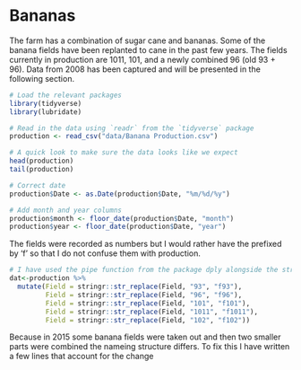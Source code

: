 # Bananas

The farm has a combination of sugar cane and bananas. Some of the banana fields have been replanted to cane in the past few years. The fields currently in production are 1011, 101, and a newly combined 96 (old 93 + 96). Data from 2008 has been captured and will be presented in the following section.

```r
# Load the relevant packages
library(tidyverse)
library(lubridate)

# Read in the data using `readr` from the `tidyverse` package
production <- read_csv("data/Banana Production.csv")

# A quick look to make sure the data looks like we expect
head(production)
tail(production)

# Correct date
production$Date <- as.Date(production$Date, "%m/%d/%y")

# Add month and year columns
production$month <- floor_date(production$Date, "month")
production$year <- floor_date(production$Date, "year")

```

The fields were recorded as numbers but I would rather have the prefixed by 'f' so that I do not confuse them with production.

```r
# I have used the pipe function from the package dply alongside the stringr package to do this
dat<-production %>%
  mutate(Field = stringr::str_replace(Field, "93", "f93"),
         Field = stringr::str_replace(Field, "96", "f96"),
         Field = stringr::str_replace(Field, "101", "f101"),
         Field = stringr::str_replace(Field, "1011", "f1011"),
         Field = stringr::str_replace(Field, "102", "f102"))
```

Because in 2015 some banana fields were taken out and then two smaller parts were combined the nameing structure differs. To fix this I have written a few lines that account for the change







